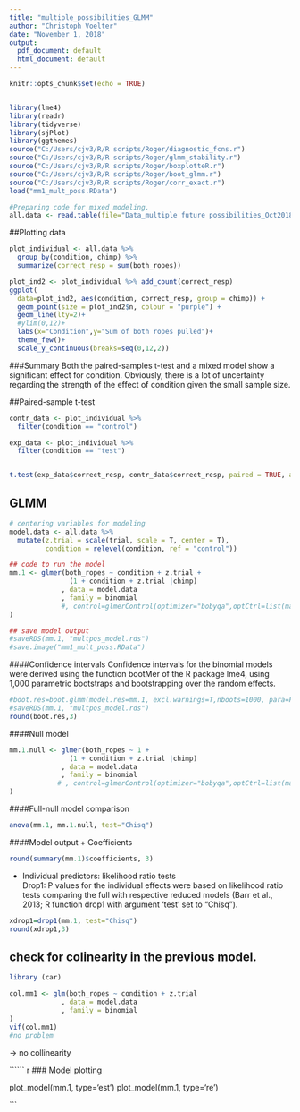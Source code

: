 ```yaml
---
title: "multiple_possibilities_GLMM"
author: "Christoph Voelter"
date: "November 1, 2018"
output:
  pdf_document: default
  html_document: default
---
```


```r
knitr::opts_chunk$set(echo = TRUE)


library(lme4)
library(readr)
library(tidyverse)
library(sjPlot)
library(ggthemes)
source("C:/Users/cjv3/R/R scripts/Roger/diagnostic_fcns.r")
source("C:/Users/cjv3/R/R scripts/Roger/glmm_stability.r")
source("C:/Users/cjv3/R/R scripts/Roger/boxplotteR.r")
source("C:/Users/cjv3/R/R scripts/Roger/boot_glmm.r")
source("C:/Users/cjv3/R/R scripts/Roger/corr_exact.r")
load("mm1_mult_poss.RData")

```

```r
#Preparing code for mixed modeling. 
all.data <- read.table(file="Data_multiple future possibilities_Oct2018.txt", header=T, sep="\t")

```

##Plotting data
```r

plot_individual <- all.data %>%
  group_by(condition, chimp) %>% 
  summarize(correct_resp = sum(both_ropes)) 

plot_ind2 <- plot_individual %>% add_count(correct_resp)
ggplot(
  data=plot_ind2, aes(condition, correct_resp, group = chimp)) +   
  geom_point(size = plot_ind2$n, colour = "purple") +
  geom_line(lty=2)+
  #ylim(0,12)+
  labs(x="Condition",y="Sum of both ropes pulled")+
  theme_few()+
  scale_y_continuous(breaks=seq(0,12,2))


```


###Summary
Both the paired-samples t-test and a mixed model show a significant effect for condition. Obviously, there is a lot of uncertainty regarding the strength of the effect of condition given the small sample size.


##Paired-sample t-test
```r

contr_data <- plot_individual %>%  
  filter(condition == "control")

exp_data <- plot_individual %>%  
  filter(condition == "test")


t.test(exp_data$correct_resp, contr_data$correct_resp, paired = TRUE, alternative = "two.sided")
```

## GLMM

``` r

# centering variables for modeling
model.data <- all.data %>% 
  mutate(z.trial = scale(trial, scale = T, center = T),
         condition = relevel(condition, ref = "control"))

## code to run the model
mm.1 <- glmer(both_ropes ~ condition + z.trial + 
               (1 + condition + z.trial |chimp)
             , data = model.data
             , family = binomial
             #, control=glmerControl(optimizer="bobyqa",optCtrl=list(maxfun=2e5))
)

## save model output
#saveRDS(mm.1, "multpos_model.rds")
#save.image("mm1_mult_poss.RData")
```
####Confidence intervals
Confidence intervals for the binomial models were derived using the function bootMer of the R package lme4, using 1,000 parametric bootstraps and bootstrapping over the random effects.

```R
#boot.res=boot.glmm(model.res=mm.1, excl.warnings=T,nboots=1000, para=F)
#saveRDS(mm.1, "multpos_model.rds")
round(boot.res,3)
```

####Null model	 
```r
mm.1.null <- glmer(both_ropes ~ 1 + 
               (1 + condition + z.trial |chimp)
             , data = model.data
             , family = binomial
            # , control=glmerControl(optimizer="bobyqa",optCtrl=list(maxfun=2e5))
)

```
####Full-null model comparison
```r
anova(mm.1, mm.1.null, test="Chisq")
```
####Model output
  + Coefficients
```r
round(summary(mm.1)$coefficients, 3)
```
  + Individual predictors: likelihood ratio tests  
Drop1: P values for the individual effects were based on likelihood ratio tests comparing the full with respective reduced models (Barr et al., 2013; R function drop1 with argument 'test' set to "Chisq"). 
```r
xdrop1=drop1(mm.1, test="Chisq")
round(xdrop1,3)
```


## check for colinearity in the previous model.

```R
library (car)

col.mm1 <- glm(both_ropes ~ condition + z.trial 
             , data = model.data
             , family = binomial
)
vif(col.mm1)
#no problem
```
-> no collinearity

`````` r

### Model plotting

plot_model(mm.1, type='est') 
plot_model(mm.1, type='re') 




```





